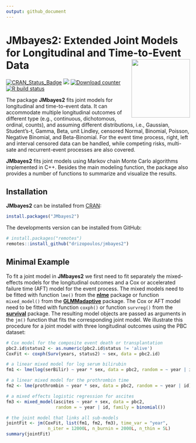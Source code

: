 ```yaml
---
output: github_document
---
```


# JMbayes2: Extended Joint Models for Longitudinal and Time-to-Event Data <img src="man/figures/logo.png" align="right" alt="" width="160" />


<!-- badges: start -->
[![CRAN_Status_Badge](https://www.r-pkg.org/badges/version-last-release/JMbayes2)](https://cran.r-project.org/package=JMbayes2)
[![](https://cranlogs.r-pkg.org/badges/grand-total/JMbayes2)](https://cran.r-project.org/package=JMbayes2)
[![Download counter](https://cranlogs.r-pkg.org/badges/JMbayes2)](https://cran.r-project.org/package=JMbayes2)
[![R build status](https://github.com/drizopoulos/JMbayes2/workflows/R-CMD-check/badge.svg)](https://github.com/drizopoulos/JMbayes2/actions)
<!-- badges: end -->

The package **JMbayes2** fits joint models for longitudinal and time-to-event data. It can accommodate multiple longitudinal outcomes of different type (e.g., continuous, dichotomous, ordinal, counts), and assuming different distributions, i.e., Gaussian, Student's-t, Gamma, Beta, unit Lindley, censored Normal, Binomial, Poisson, Negative Binomial, and Beta-Binomial. For the event time process, right, left and interval censored data can be handled, while competing risks, multi-sate and recurrent-event processes are also covered.

**JMbayes2** fits joint models using Markov chain Monte Carlo algorithms implemented in C++. Besides the main modeling function, the package also provides a number of functions to summarize and visualize the results.

## Installation
**JMbayes2** can be installed from [CRAN](https://cran.r-project.org/):
```r
install.packages("JMbayes2")
```

The developments version can be installed from GitHub:
```r
# install.packages("remotes")
remotes::install_github("drizopoulos/jmbayes2")
```

## Minimal Example
To fit a joint model in **JMbayes2** we first need to fit separately the mixed-effects models for the longitudinal outcomes and a Cox or accelerated failure time (AFT) model for the event process. The mixed models need to be fitted with function `lme()` from the [**nlme**](https://cran.r-project.org/package=nlme) package or function `mixed_model()` from the [**GLMMadaptive**](https://cran.r-project.org/package=GLMMadaptive) package. The Cox or AFT model need to be fitted with function `coxph()` or function `survreg()` from the [**survival**](https://cran.r-project.org/package=survival) package. The resulting model objects are passed as arguments in the `jm()` function that fits the corresponding joint model. We illustrate this procedure for a joint model with three longitudinal outcomes using the PBC dataset:
```r
# Cox model for the composite event death or transplantation
pbc2.id$status2 <- as.numeric(pbc2.id$status != 'alive')
CoxFit <- coxph(Surv(years, status2) ~ sex, data = pbc2.id)

# a linear mixed model for log serum bilirubin
fm1 <- lme(log(serBilir) ~ year * sex, data = pbc2, random = ~ year | id)

# a linear mixed model for the prothrombin time
fm2 <- lme(prothrombin ~ year * sex, data = pbc2, random = ~ year | id)

# a mixed effects logistic regression for ascites
fm3 <- mixed_model(ascites ~ year + sex, data = pbc2,
                   random = ~ year | id, family = binomial())

# the joint model that links all sub-models
jointFit <- jm(CoxFit, list(fm1, fm2, fm3), time_var = "year",
                n_iter = 12000L, n_burnin = 2000L, n_thin = 5L)
summary(jointFit)
```
